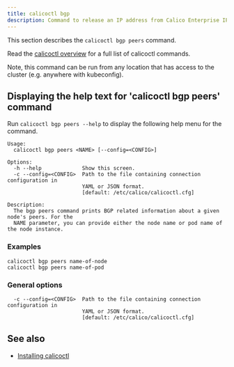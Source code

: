 ```yaml
---
title: calicoctl bgp
description: Command to release an IP address from Calico Enterprise IP management.
---
```


This section describes the `calicoctl bgp peers` command.

Read the [calicoctl overview](../overview.mdx)
for a full list of calicoctl commands.

Note, this command can be run from any location that has access to the cluster
(e.g. anywhere with kubeconfig).

## Displaying the help text for 'calicoctl bgp peers' command

Run `calicoctl bgp peers --help` to display the following help menu for the
command.

```
Usage:
  calicoctl bgp peers <NAME> [--config=<CONFIG>]

Options:
  -h --help             Show this screen.
  -c --config=<CONFIG>  Path to the file containing connection configuration in
                        YAML or JSON format.
                        [default: /etc/calico/calicoctl.cfg]

Description:
  The bgp peers command prints BGP related information about a given node's peers. For the
  NAME parameter, you can provide either the node name or pod name of the node instance.
```

### Examples

```bash-plain-text
calicoctl bgp peers name-of-node
calicoctl bgp peers name-of-pod
```

### General options

```
  -c --config=<CONFIG>  Path to the file containing connection configuration in
                        YAML or JSON format.
                        [default: /etc/calico/calicoctl.cfg]
```

## See also

- [Installing calicoctl](../../../../maintenance/clis/calicoctl/install.mdx)
